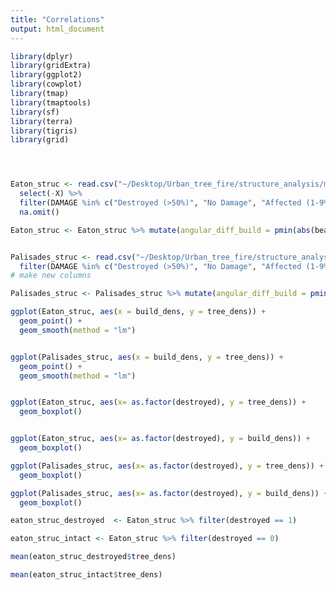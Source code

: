 ```yaml
---
title: "Correlations"
output: html_document
---
```


```r

library(dplyr)
library(gridExtra)
library(ggplot2)
library(cowplot)
library(tmap)
library(tmaptools)
library(sf)
library(terra)
library(tigris)
library(grid)





```




```r

Eaton_struc <- read.csv("~/Desktop/Urban_tree_fire/structure_analysis/model_inputs/eaton_burned_struc_model_inputs.csv") %>% 
  select(-X) %>% 
  filter(DAMAGE %in% c("Destroyed (>50%)", "No Damage", "Affected (1-9%)")) %>% 
  na.omit()

Eaton_struc <- Eaton_struc %>% mutate(angular_diff_build = pmin(abs(bearing_to_nearest_building - 45), 360 - abs(bearing_to_nearest_building - 45)), angular_diff_tree = pmin(abs(bearing_to_nearest_tree - 45), 360 - abs(bearing_to_nearest_tree - 45)), destroyed = if_else(DAMAGE %in% c("No Damage", "Affected (1-9%)"),0,1))


Palisades_struc <- read.csv("~/Desktop/Urban_tree_fire/structure_analysis/model_inputs/palisades_burned_struc_model_inputs.csv") %>% 
  filter(DAMAGE %in% c("Destroyed (>50%)", "No Damage", "Affected (1-9%)"))
# make new columns

Palisades_struc <- Palisades_struc %>% mutate(angular_diff_build = pmin(abs(bearing_to_nearest_building - 45), 360 - abs(bearing_to_nearest_building - 45)), angular_diff_tree = pmin(abs(bearing_to_nearest_tree - 45), 360 - abs(bearing_to_nearest_tree - 45)), destroyed = if_else(DAMAGE %in% c("No Damage", "Affected (1-9%)"),0,1)) %>% na.omit()


```




```r


ggplot(Eaton_struc, aes(x = build_dens, y = tree_dens)) + 
  geom_point() + 
  geom_smooth(method = "lm")



```



```r

ggplot(Palisades_struc, aes(x = build_dens, y = tree_dens)) + 
  geom_point() + 
  geom_smooth(method = "lm")



```




```r

ggplot(Eaton_struc, aes(x= as.factor(destroyed), y = tree_dens)) + 
  geom_boxplot()



```



```r

ggplot(Eaton_struc, aes(x= as.factor(destroyed), y = build_dens)) + 
  geom_boxplot()


```


```r

ggplot(Palisades_struc, aes(x= as.factor(destroyed), y = tree_dens)) + 
  geom_boxplot()


```


```r

ggplot(Palisades_struc, aes(x= as.factor(destroyed), y = build_dens)) + 
  geom_boxplot()


```


```r

eaton_struc_destroyed  <- Eaton_struc %>% filter(destroyed == 1)

eaton_struc_intact <- Eaton_struc %>% filter(destroyed == 0)

mean(eaton_struc_destroyed$tree_dens)

```


```r

mean(eaton_struc_intact$tree_dens)

```
